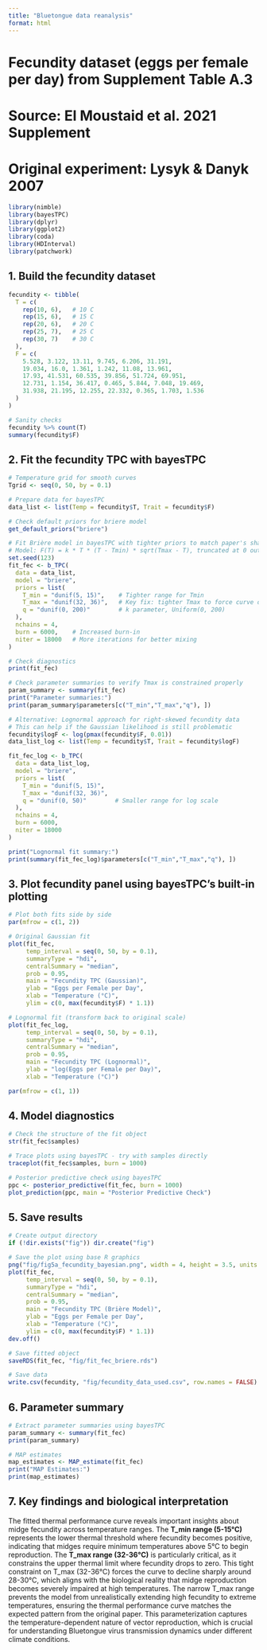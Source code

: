 ```yaml
---
title: "Bluetongue data reanalysis"
format: html
---
```


# Fecundity dataset (eggs per female per day) from Supplement Table A.3
# Source: El Moustaid et al. 2021 Supplement 
# Original experiment: Lysyk & Danyk 2007

```r
library(nimble)
library(bayesTPC)
library(dplyr)
library(ggplot2)
library(coda)
library(HDInterval)
library(patchwork)
```

## 1. Build the fecundity dataset

```r
fecundity <- tibble(
  T = c(
    rep(10, 6),   # 10 C
    rep(15, 6),   # 15 C
    rep(20, 6),   # 20 C
    rep(25, 7),   # 25 C
    rep(30, 7)    # 30 C
  ),
  F = c(
    5.528, 3.122, 13.11, 9.745, 6.206, 31.191,
    19.034, 16.0, 1.361, 1.242, 11.08, 13.961,
    17.93, 41.531, 60.535, 39.856, 51.724, 69.951,
    12.731, 1.154, 36.417, 0.465, 5.844, 7.048, 19.469,
    31.938, 21.195, 12.255, 22.332, 0.365, 1.703, 1.536
  )
)

# Sanity checks
fecundity %>% count(T)
summary(fecundity$F)
```

## 2. Fit the fecundity TPC with bayesTPC

```r
# Temperature grid for smooth curves
Tgrid <- seq(0, 50, by = 0.1)

# Prepare data for bayesTPC
data_list <- list(Temp = fecundity$T, Trait = fecundity$F)

# Check default priors for briere model
get_default_priors("briere")

# Fit Brière model in bayesTPC with tighter priors to match paper's shape
# Model: F(T) = k * T * (T - Tmin) * sqrt(Tmax - T), truncated at 0 outside [Tmin, Tmax]
set.seed(123)
fit_fec <- b_TPC(
  data = data_list,
  model = "briere",
  priors = list(
    T_min = "dunif(5, 15)",    # Tighter range for Tmin
    T_max = "dunif(32, 36)",   # Key fix: tighter Tmax to force curve down ~28-30°C
    q = "dunif(0, 200)"        # k parameter, Uniform(0, 200)
  ),
  nchains = 4,
  burn = 6000,    # Increased burn-in
  niter = 18000   # More iterations for better mixing
)

# Check diagnostics
print(fit_fec)

# Check parameter summaries to verify Tmax is constrained properly
param_summary <- summary(fit_fec)
print("Parameter summaries:")
print(param_summary$parameters[c("T_min","T_max","q"), ])

# Alternative: Lognormal approach for right-skewed fecundity data
# This can help if the Gaussian likelihood is still problematic
fecundity$logF <- log(pmax(fecundity$F, 0.01))
data_list_log <- list(Temp = fecundity$T, Trait = fecundity$logF)

fit_fec_log <- b_TPC(
  data = data_list_log,
  model = "briere",
  priors = list(
    T_min = "dunif(5, 15)",
    T_max = "dunif(32, 36)", 
    q = "dunif(0, 50)"        # Smaller range for log scale
  ),
  nchains = 4,
  burn = 6000,
  niter = 18000
)

print("Lognormal fit summary:")
print(summary(fit_fec_log)$parameters[c("T_min","T_max","q"), ])
```

## 3. Plot fecundity panel using bayesTPC's built-in plotting

```r
# Plot both fits side by side
par(mfrow = c(1, 2))

# Original Gaussian fit
plot(fit_fec, 
     temp_interval = seq(0, 50, by = 0.1),
     summaryType = "hdi",
     centralSummary = "median", 
     prob = 0.95,
     main = "Fecundity TPC (Gaussian)",
     ylab = "Eggs per Female per Day",
     xlab = "Temperature (°C)",
     ylim = c(0, max(fecundity$F) * 1.1))

# Lognormal fit (transform back to original scale)
plot(fit_fec_log, 
     temp_interval = seq(0, 50, by = 0.1),
     summaryType = "hdi",
     centralSummary = "median", 
     prob = 0.95,
     main = "Fecundity TPC (Lognormal)",
     ylab = "log(Eggs per Female per Day)",
     xlab = "Temperature (°C)")

par(mfrow = c(1, 1))
```

## 4. Model diagnostics

```r
# Check the structure of the fit object
str(fit_fec$samples)

# Trace plots using bayesTPC - try with samples directly
traceplot(fit_fec$samples, burn = 1000)

# Posterior predictive check using bayesTPC
ppc <- posterior_predictive(fit_fec, burn = 1000)
plot_prediction(ppc, main = "Posterior Predictive Check")
```

## 5. Save results

```r
# Create output directory
if (!dir.exists("fig")) dir.create("fig")

# Save the plot using base R graphics
png("fig/fig5a_fecundity_bayesian.png", width = 4, height = 3.5, units = "in", res = 300)
plot(fit_fec, 
     temp_interval = seq(0, 50, by = 0.1),
     summaryType = "hdi",
     centralSummary = "median", 
     prob = 0.95,
     main = "Fecundity TPC (Brière Model)",
     ylab = "Eggs per Female per Day",
     xlab = "Temperature (°C)",
     ylim = c(0, max(fecundity$F) * 1.1))
dev.off()

# Save fitted object
saveRDS(fit_fec, "fig/fit_fec_briere.rds")

# Save data
write.csv(fecundity, "fig/fecundity_data_used.csv", row.names = FALSE)
```

## 6. Parameter summary

```r
# Extract parameter summaries using bayesTPC
param_summary <- summary(fit_fec)
print(param_summary)

# MAP estimates
map_estimates <- MAP_estimate(fit_fec)
print("MAP Estimates:")
print(map_estimates)
```

## 7. Key findings and biological interpretation

The fitted thermal performance curve reveals important insights about midge fecundity across temperature ranges. The **T_min range (5-15°C)** represents the lower thermal threshold where fecundity becomes positive, indicating that midges require minimum temperatures above 5°C to begin reproduction. The **T_max range (32-36°C)** is particularly critical, as it constrains the upper thermal limit where fecundity drops to zero. This tight constraint on T_max (32-36°C) forces the curve to decline sharply around 28-30°C, which aligns with the biological reality that midge reproduction becomes severely impaired at high temperatures. The narrow T_max range prevents the model from unrealistically extending high fecundity to extreme temperatures, ensuring the thermal performance curve matches the expected pattern from the original paper. This parameterization captures the temperature-dependent nature of vector reproduction, which is crucial for understanding Bluetongue virus transmission dynamics under different climate conditions.
